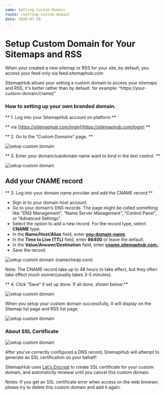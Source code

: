 ```yaml
---
name: Setting Custom Domain
route: /setting-custom-domain
date: 2020-07-28
---
```


# Setup Custom Domain for Your Sitemaps and RSS 

When your created a new sitemap or RSS for your site, by default, you access your feed only via feed.sitemaphub.com

SitemapHub allows your setting a custom domain to access your sitemaps and RSS, it's better rather than by default. for example: “https://your-custom-domain/{name}”

### How to setting up your own branded domain. 

** 1. Log into your SitemapHub account on platform **

** via [https://sitemaphub.com/login](https://sitemaphub.com/login) **

** 2. Go to the “Custom Domains” page. **

![setup custom domain](../static/images/setup-custom-domain-01.png)


** 3. Enter your domain/subdomain name want to bind in the text control. **

![setup custom domain](../static/images/setup-custom-domain-02.png)

## Add your CNAME record

** 3. Log into your domain name provider and add the CNAME record.**

- Sign in to your domain host account.
- Go to your domain’s DNS records. The page might be called something like “DNS Management”, “Name Server Management”, “Control Panel”, or "Advanced Settings".
- Select the option to add a new record. For the record type, select **CNAME** type.
- In the **Name/Host/Alias** field, enter **<u>you-domain-name</u>**.
- In the **Time to Live (TTL)** field, enter **86400** or leave the default.
- In the **Value/Answer/Destination** field, enter **<u>cname.sitemaphub.com.</u>**.
- Save the record.

![setup custom domain](../static/images/setup-custom-domain-03.png)
(namecheap.com)

Note: The CNAME record take up to 48 hours to take effect, but they often take effect much sooner(usually takes 3-5 minutes). 


** 4. Click “Save” if set up done. If all done, shown below:**

![setup custom domain](../static/images/setup-custom-domain-05.png)

When you setup your custom domain successfully, It will display on the Sitemap list page and RSS list page.

![setup custom domain](../static/images/setup-custom-domain-04.png)

### About SSL Certificate

![setup custom domain](../static/images/setup-custom-domain-06.png)

After you've correctly configured a DNS record, SitemapHub will attempt to generate an SSL certification on your behalf! 

SitemapHub uses [Let's Encrypt](https://letsencrypt.org/) to create SSL certificate for your custom domain, and automaticlly renewal until you cancel this custom domain. 

Notes: If you get an SSL certificate error when access on the web browser, please try to delete this custom domain and add it again.
